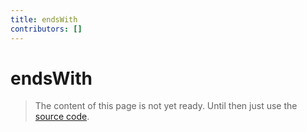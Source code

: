 ```yaml
---
title: endsWith
contributors: []
---
```


# endsWith

> The content of this page is not yet ready. Until then just use the [source code](https://github.com/fabian-hiller/valibot/blob/main/library/src/validations/endsWith/endsWith.ts).

